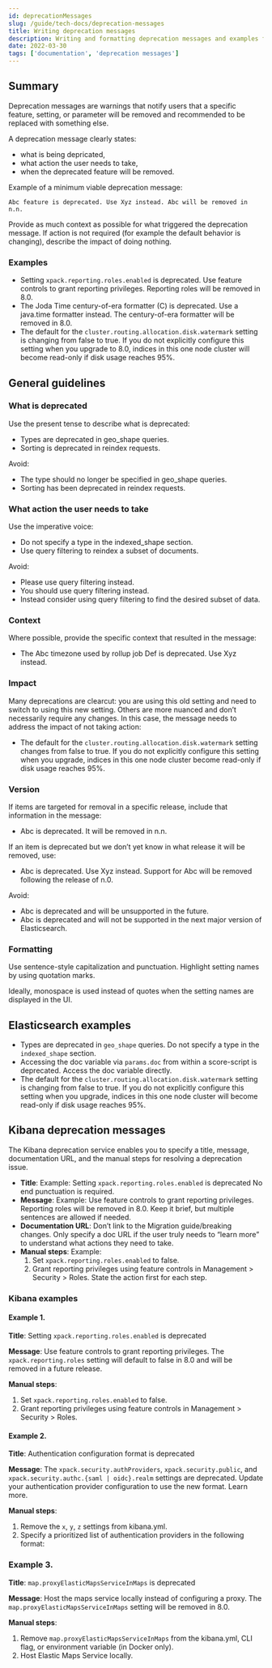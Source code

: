 ```yaml
---
id: deprecationMessages
slug: /guide/tech-docs/deprecation-messages
title: Writing deprecation messages
description: Writing and formatting deprecation messages and examples from Kibana and Elasticsearch.
date: 2022-03-30
tags: ['documentation', 'deprecation messages']
---
```


## Summary

Deprecation messages are warnings that notify users that a specific feature, 
setting, or parameter will be removed and recommended to be replaced with 
something else.

A deprecation message clearly states: 

* what is being depricated,
* what action the user needs to take, 
* when the deprecated feature will be removed.

Example of a minimum viable deprecation message:

`Abc feature is deprecated. Use Xyz instead. Abc will be removed in n.n.`

Provide as much context as possible for what triggered the deprecation message. 
If action is not required (for example the default behavior is changing), 
describe the impact of doing nothing.

### Examples

* Setting `xpack.reporting.roles.enabled` is deprecated. Use feature controls to 
  grant reporting privileges. Reporting roles will be removed in 8.0.
* The Joda Time century-of-era formatter (C) is deprecated. Use a java.time 
  formatter instead. The century-of-era formatter will be removed in 8.0.
* The default for the `cluster.routing.allocation.disk.watermark` setting is 
  changing from false to true. If you do not explicitly configure this setting 
  when you upgrade to 8.0, indices in this one node cluster will become 
  read-only if disk usage reaches 95%. 


## General guidelines

### What is deprecated

Use the present tense to describe what is deprecated: 

* Types are deprecated in geo_shape queries.
* Sorting is deprecated in reindex requests.

Avoid:

* The type should no longer be specified in geo_shape queries.
* Sorting has been deprecated in reindex requests.

### What action the user needs to take

Use the imperative voice:

* Do not specify a type in the indexed_shape section. 
* Use query filtering to reindex a subset of documents.

Avoid:

* Please use query filtering instead.
* You should use query filtering instead.
* Instead consider using query filtering to find the desired subset of data.

### Context

Where possible, provide the specific context that resulted in the message:

* The Abc timezone used by rollup job Def is deprecated. Use Xyz instead.

### Impact

Many deprecations are clearcut: you are using this old setting and need to 
switch to using this new setting. Others are more nuanced and don’t necessarily 
require any changes. In this case, the message needs to address the impact of 
not taking action:

* The default for the `cluster.routing.allocation.disk.watermark` setting 
  changes from false to true. If you do not explicitly configure this setting 
  when you upgrade, indices in this one node cluster become read-only if disk 
  usage reaches 95%. 

### Version

If items are targeted for removal in a specific release, include that 
information in the message:

* Abc is deprecated. It will be removed in n.n.

If an item is deprecated but we don’t yet know in what release it will be 
removed, use:

* Abc is deprecated. Use Xyz instead. Support for Abc will be removed following 
  the release of n.0. 

Avoid:

* Abc is deprecated and will be unsupported in the future.
* Abc is deprecated and will not be supported in the next major version of 
  Elasticsearch.

### Formatting

Use sentence-style capitalization and punctuation. Highlight setting names by 
using quotation marks.

<DocCallOut >
  Ideally, monospace is used instead of quotes when the setting names are 
  displayed in the UI.
</DocCallOut >

## Elasticsearch examples

* Types are deprecated in `geo_shape` queries. Do not specify a type in the 
  `indexed_shape` section.
* Accessing the doc variable via `params.doc` from within a score-script is 
  deprecated. Access the doc variable directly.
* The default for the `cluster.routing.allocation.disk.watermark` setting is 
  changing from false to true. If you do not explicitly configure this setting 
  when you upgrade, indices in this one node cluster will become read-only if 
  disk usage reaches 95%.


## Kibana deprecation messages

The Kibana deprecation service enables you to specify a title, message, 
documentation URL, and the manual steps for resolving a deprecation issue.

* **Title**:
  Example: Setting `xpack.reporting.roles.enabled` is deprecated
  No end punctuation is required.
* **Message**:
  Example: Use feature controls to grant reporting privileges. Reporting roles 
  will be removed in 8.0.
  Keep it brief, but multiple sentences are allowed if needed.
* **Documentation URL**:
  Don’t link to the Migration guide/breaking changes. Only specify a doc URL if 
  the user truly needs to “learn more” to understand what actions they need to 
  take.
* **Manual steps**:
  Example: 
     1. Set `xpack.reporting.roles.enabled` to false.
     2. Grant reporting privileges using feature controls in Management > 
     Security > Roles.
  State the action first for each step.

### Kibana examples

#### Example 1.

**Title**: Setting `xpack.reporting.roles.enabled` is deprecated

**Message**: Use feature controls to grant reporting privileges. The 
`xpack.reporting.roles` setting will default to false in 8.0 and will be removed 
in a future release.

**Manual steps**:
  
  1. Set `xpack.reporting.roles.enabled` to false. 
  2. Grant reporting privileges using feature controls in 
  Management > Security > Roles.

#### Example 2.

**Title**: Authentication configuration format is deprecated

**Message**: The `xpack.security.authProviders`, `xpack.security.public`, and 
`xpack.security.authc.{saml | oidc}.realm` settings are deprecated. Update your 
authentication provider configuration to use the new format. Learn more.

**Manual steps**:

1. Remove the `x`, `y`, `z` settings from kibana.yml.
2. Specify a prioritized list of authentication providers in the following 
  format:
  <snippet>

### Example 3.

**Title**: `map.proxyElasticMapsServiceInMaps` is deprecated

**Message**: Host the maps service locally instead of configuring a proxy. The 
`map.proxyElasticMapsServiceInMaps` setting will be removed in 8.0.

**Manual steps**:

1. Remove `map.proxyElasticMapsServiceInMaps` from the kibana.yml, CLI flag, or 
  environment variable (in Docker only).
2. Host Elastic Maps Service locally.




